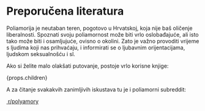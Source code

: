 
<Prose>

# Preporučena literatura

Poliamorija je neutaban teren, pogotovo u Hrvatskoj, koja nije baš oličenje liberalnosti. Spoznati svoju poliamornost može biti vrlo oslobađajuće, ali isto tako može biti i osamljujuće, ovisno o okolini. Zato je važno provoditi vrijeme s ljudima koji nas prihvaćaju, i informirati se o ljubavnim orijentacijama, ljudskom seksualnošću i sl.

Ako si želite malo olakšati putovanje, postoje vrlo korisne knjige:

<div className="not-prose">{props.children}</div>

A za čitanje svakakvih zanimljivih iskustava tu je i poliamorni subreddit:

<div className="not-prose">
  <a
    href="https://www.reddit.com/r/polyamory/"
    target="_blank"
    rel="noreferrer"
    className="group inline-flex items-center space-x-2"
  >
    <img
      alt=""
      src="/r-polyamory.jpg"
      className="box-content h-[110px] w-[110px] rounded-full border-8 border-white object-cover shadow-lg ring-2 ring-black/10 transition-shadow group-hover:shadow-red-200 group-hover:ring-red-400"
    />
    <span className="text-stone-500 transition-[color] group-hover:text-red-600">
      r/polyamory
    </span>
  </a>
</div>

</Prose>

[Sex at Dawn]: https://a.co/d/2AmzaDQ
[More Than Two]: https://www.morethantwo.com/
